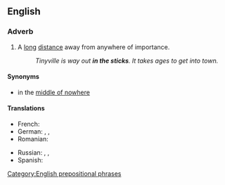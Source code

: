 ==English==

===Adverb===
{{en-adv|head=[[in]] [[the]] [[sticks]]|further}}

# {{label|en|idiomatic}} A [[long]] [[distance]] away from anywhere of importance.
#: ''Tinyville is way out '''in the sticks'''. It takes ages to get into town.''

====Synonyms====
* in the [[middle of nowhere]]

====Translations====
{{trans-top|a long distance away from anywhere of importance}}
* French: {{t+|fr|au milieu de nulle part}}
* German: {{t|de|in der Pampa}}, {{t+|de|am Arsch der Welt}}, {{t|de|wo sich Fuchs und Hase gute Nacht sagen}}
* Romanian: {{t|ro|la dracu-n praznic}}
{{trans-mid}}
* Russian: {{t|ru|у чёрта на рога́х}} {{qualifier|at devil's horns}}, {{t+|ru|у чёрта на кули́чках}} {{qualifier|at devil's leas}}, {{t+|ru|захолустье|alt=в захолу́стье}}
* Spanish: {{t+|es|en el quinto pino}}
{{trans-bottom}}

[[Category:English prepositional phrases]]